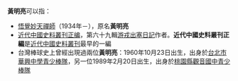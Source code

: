 '''黃明亮'''可以指：
* [[悟覺妙天禪師|悟覺妙天禪師]]（1934年－），原名'''黃明亮'''
* [[近代中國史料叢刊正编|近代中國史料叢刊正编]]，第六十九輯[[游戎出塞日記|游戎出塞日記]]作者。'''近代中國史料叢刊正編'''是[[近代中國史料叢刊|近代中國史料叢刊]]最早的一編
* 台灣棒球史上曾經出現過兩位'''黃明亮'''：1960年10月23日出生，出身於[[台北市|台北市]][[華興中學青少棒隊|華興中學青少棒隊]]，另一位1989年2月20日出生，出身於[[桃園市|桃園縣]][[觀音國中青少棒隊|觀音國中青少棒隊]]
{{Disambiguation|M|Cat=三字黄姓人名消歧义}}
